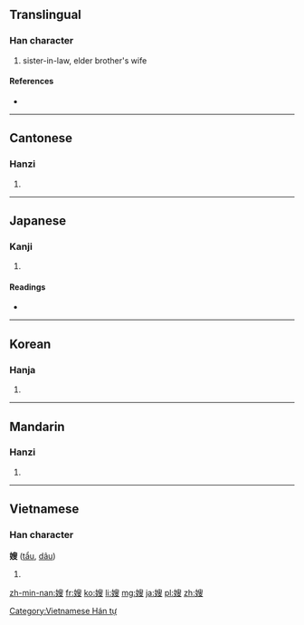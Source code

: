 ==Translingual==

===Han character===
{{Han char|rn=38|rad=女|as=10|sn=13|four=4744<sub>7</sub>|canj=女竹X水 (VHXE)|ids=⿰[[女]][[叟]]}}

# sister-in-law, elder brother's wife

====References====
* {{Han ref|kx=0268.340|dkj=06603|dj=0536.080|hdz=21066.180|uh=5AC2|ud=23234|bh=B741|bd=46913}}

----

==Cantonese==

===Hanzi===
{{yue-hanzi|jyut=|y=sou2}}

# {{defn|lang=yue|sort=女10}}

----

==Japanese==

===Kanji===
{{ja-kanji|grade=uc|rs=女10}}

# {{defn|lang=ja|sort=女10}}

====Readings====
* {{ja-readings|on=[[そう]] (sō)|kun=[[あによめ]] (aniyome)}}

----

==Korean==

===Hanja===
{{ko-hanja|hangeul=수|rv=su|mr=su}}

# {{defn|lang=ko|sort=女10}}

----

==Mandarin==

===Hanzi===
{{cmn-hanzi|pin=[[sǎo]] ([[sao3]])|wg=sao<sup>3</sup>}}

# {{defn|lang=cmn|sort=女10}}

----

==Vietnamese==

===Han character===
'''嫂''' ([[tẩu]], [[dâu]])

# {{defn|lang=vi}}

[[Category:Vietnamese Hán tự]]

[[zh-min-nan:嫂]]
[[fr:嫂]]
[[ko:嫂]]
[[li:嫂]]
[[mg:嫂]]
[[ja:嫂]]
[[pl:嫂]]
[[zh:嫂]]